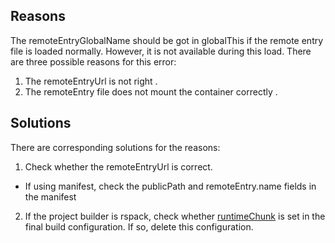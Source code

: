 
<ErrorCodeTitle code='RUNTIME-001'/>


## Reasons

The remoteEntryGlobalName should be got in globalThis if the remote entry file is loaded normally.
However, it is not available during this load. There are three possible reasons for this error:

1. The remoteEntryUrl is not right .
2. The remoteEntry file does not mount the container correctly .

## Solutions

There are corresponding solutions for the reasons:

1. Check whether the remoteEntryUrl is correct.
  - If using manifest, check the publicPath and remoteEntry.name  fields in the manifest
2. If the project builder is rspack, check whether [runtimeChunk](https://rspack.dev/config/optimization#optimizationruntimechunk) is set in the final build configuration. If so, delete this configuration.
